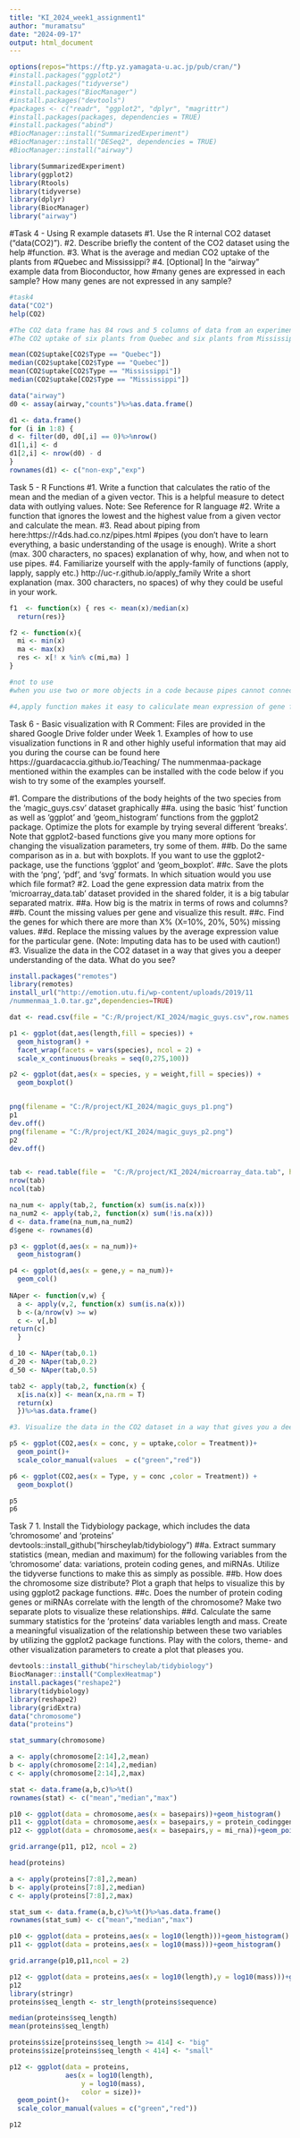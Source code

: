 ```yaml
---
title: "KI_2024_week1_assignment1"
author: "muramatsu"
date: "2024-09-17"
output: html_document
---
```


```r
options(repos="https://ftp.yz.yamagata-u.ac.jp/pub/cran/")
#install.packages("ggplot2")
#install.packages("tidyverse")
#install.packages("BiocManager")
#install.packages("devtools")
#packages <- c("readr", "ggplot2", "dplyr", "magrittr")
#install.packages(packages, dependencies = TRUE)
#install.packages("abind")
#BiocManager::install("SummarizedExperiment")
#BiocManager::install("DESeq2", dependencies = TRUE)
#BiocManager::install("airway")

library(SummarizedExperiment)
library(ggplot2)
library(Rtools)
library(tidyverse)
library(dplyr)
library(BiocManager)
library("airway")
```
#Task 4 - Using R example datasets
#1. Use the R internal CO2 dataset (“data(CO2)”).
#2. Describe briefly the content of the CO2 dataset using the help #function.
#3. What is the average and median CO2 uptake of the plants from #Quebec and Mississippi?
#4. [Optional] In the “airway” example data from Bioconductor, how #many genes are expressed in each sample? How many genes are not expressed in any sample?

```r
#task4
data("CO2")
help(CO2)

#The CO2 data frame has 84 rows and 5 columns of data from an experiment on the cold tolerance of the grass species Echinochloa crus-galli.
#The CO2 uptake of six plants from Quebec and six plants from Mississippi was measured at several levels of ambient CO2 concentration. Half the plants of each type were chilled overnight before the experiment was conducted.

mean(CO2$uptake[CO2$Type == "Quebec"])
median(CO2$uptake[CO2$Type == "Quebec"])
mean(CO2$uptake[CO2$Type == "Mississippi"])
median(CO2$uptake[CO2$Type == "Mississippi"])

data("airway")
d0 <- assay(airway,"counts")%>%as.data.frame()

d1 <- data.frame()
for (i in 1:8) {
d <- filter(d0, d0[,i] == 0)%>%nrow()
d1[1,i] <- d
d1[2,i] <- nrow(d0) - d
}
rownames(d1) <- c("non-exp","exp")

```
Task 5 - R Functions
#1. Write a function that calculates the ratio of the mean and the median of a given vector. This is a helpful measure to detect data with outlying values. Note: See Reference for R language
#2. Write a function that ignores the lowest and the highest value from a given vector and calculate the mean.
#3. Read about piping from here:https://r4ds.had.co.nz/pipes.html #pipes (you don’t have to learn everything, a basic understanding of the usage is enough). Write a short (max. 300 characters, no spaces) explanation of why, how, and when not to use pipes.
#4. Familiarize yourself with the apply-family of functions (apply, lapply, sapply etc.) http://uc-r.github.io/apply_family Write a short explanation (max. 300 characters, no spaces) of why they could be useful in your work.

```r

f1  <- function(x) { res <- mean(x)/median(x)
  return(res)}

f2 <- function(x){ 
  mi <- min(x)
  ma <- max(x)
  res <- x[! x %in% c(mi,ma) ]
}

#not to use
#when you use two or more objects in a code because pipes cannot connect codes for different data objects.

#4,apply function makes it easy to caliculate mean expression of gene for each sample. especially tapply could be useful for grouping data by some conditions and caliculate 
```


Task 6 - Basic visualization with R
Comment: Files are provided in the shared Google Drive folder under Week 1. Examples of how to use visualization functions in R and other highly useful information that may aid you during the course can be found here https://guardacaccia.github.io/Teaching/ The
nummenmaa-package mentioned within the examples can be installed with the code below if you wish to try some of the examples yourself.

#1. Compare the distributions of the body heights of the two species from the 'magic_guys.csv' dataset graphically 
##a. using the basic 'hist' function as well as ‘ggplot’ and ‘geom_histogram’ functions from the ggplot2 package. Optimize the plots for example by trying several different 'breaks'.
Note that ggplot2-based functions give you many more options for changing the visualization parameters, try some of them.
##b. Do the same comparison as in a. but with boxplots. If you want to use the ggplot2-package, use the functions ‘ggplot’ and ‘geom_boxplot’.
##c. Save the plots with the ‘png’, ‘pdf’, and ‘svg’ formats. In which situation would you use which file format?
#2. Load the gene expression data matrix from the ‘microarray_data.tab’ dataset provided in the shared folder, it is a big tabular separated matrix.
##a. How big is the matrix in terms of rows and columns?
##b. Count the missing values per gene and visualize this result.
##c. Find the genes for which there are more than X% (X=10%, 20%, 50%) missing values.
##d. Replace the missing values by the average expression value for the particular gene. (Note: Imputing data has to be used with caution!)
#3. Visualize the data in the CO2 dataset in a way that gives you a deeper understanding of the data. What do you see?
```r
install.packages("remotes")
library(remotes)
install_url("http://emotion.utu.fi/wp-content/uploads/2019/11
/nummenmaa_1.0.tar.gz",dependencies=TRUE)

dat <- read.csv(file = "C:/R/project/KI_2024/magic_guys.csv",row.names = 1)

p1 <- ggplot(dat,aes(length,fill = species)) + 
  geom_histogram() + 
  facet_wrap(facets = vars(species), ncol = 2) + 
  scale_x_continuous(breaks = seq(0,275,100))

p2 <- ggplot(dat,aes(x = species, y = weight,fill = species)) + 
  geom_boxplot()


png(filename = "C:/R/project/KI_2024/magic_guys_p1.png")
p1
dev.off()
png(filename = "C:/R/project/KI_2024/magic_guys_p2.png")
p2
dev.off()


tab <- read.table(file =  "C:/R/project/KI_2024/microarray_data.tab", header = T, sep = "\t", fill = TRUE)
nrow(tab)
ncol(tab)

na_num <- apply(tab,2, function(x) sum(is.na(x)))
na_num2 <- apply(tab,2, function(x) sum(!is.na(x)))
d <- data.frame(na_num,na_num2)
d$gene <- rownames(d)

p3 <- ggplot(d,aes(x = na_num))+
  geom_histogram()

p4 <- ggplot(d,aes(x = gene,y = na_num))+
  geom_col()
  
NAper <- function(v,w) {
  a <- apply(v,2, function(x) sum(is.na(x)))
  b <-(a/nrow(v) >= w)
  c <- v[,b]
return(c)
  } 

d_10 <- NAper(tab,0.1)
d_20 <- NAper(tab,0.2)
d_50 <- NAper(tab,0.5)

tab2 <- apply(tab,2, function(x) {
  x[is.na(x)] <- mean(x,na.rm = T)
  return(x)
  })%>%as.data.frame()

#3. Visualize the data in the CO2 dataset in a way that gives you a deeper understanding of the data. What do you see?

p5 <- ggplot(CO2,aes(x = conc, y = uptake,color = Treatment))+
  geom_point()+
  scale_color_manual(values  = c("green","red"))

p6 <- ggplot(CO2,aes(x = Type, y = conc ,color = Treatment)) + 
  geom_boxplot()

p5
p6
```

Task 7
1. Install the Tidybiology package, which includes the data ‘chromosome’ and ‘proteins’
devtools::install_github("hirscheylab/tidybiology")
##a. Extract summary statistics (mean, median and maximum) for the following variables from the ‘chromosome’ data: variations, protein coding genes, and miRNAs. Utilize the tidyverse functions to make this as simply as possible.
##b. How does the chromosome size distribute? Plot a graph that helps to visualize this by using ggplot2 package functions.
##c. Does the number of protein coding genes or miRNAs correlate with the length of the chromosome? Make two separate plots to visualize these relationships.
##d. Calculate the same summary statistics for the ‘proteins’ data variables length and mass. Create a meaningful visualization of the relationship between these two variables by utilizing the ggplot2 package functions. Play with the colors, theme- and other visualization parameters to create a plot that pleases you.

```r
devtools::install_github("hirscheylab/tidybiology")
BiocManager::install("ComplexHeatmap")
install.packages("reshape2")
library(tidybiology)
library(reshape2)
library(gridExtra)
data("chromosome")
data("proteins")

stat_summary(chromosome)

a <- apply(chromosome[2:14],2,mean)
b <- apply(chromosome[2:14],2,median)
c <- apply(chromosome[2:14],2,max)

stat <- data.frame(a,b,c)%>%t()
rownames(stat) <- c("mean","median","max")

p10 <- ggplot(data = chromosome,aes(x = basepairs))+geom_histogram()
p11 <- ggplot(data = chromosome,aes(x = basepairs,y = protein_codinggenes))+geom_point()
p12 <- ggplot(data = chromosome,aes(x = basepairs,y = mi_rna))+geom_point()

grid.arrange(p11, p12, ncol = 2)
```

```r
head(proteins)

a <- apply(proteins[7:8],2,mean)
b <- apply(proteins[7:8],2,median)
c <- apply(proteins[7:8],2,max)

stat_sum <- data.frame(a,b,c)%>%t()%>%as.data.frame()
rownames(stat_sum) <- c("mean","median","max")

p10 <- ggplot(data = proteins,aes(x = log10(length)))+geom_histogram()
p11 <- ggplot(data = proteins,aes(x = log10(mass)))+geom_histogram()

grid.arrange(p10,p11,ncol = 2)

p12 <- ggplot(data = proteins,aes(x = log10(length),y = log10(mass)))+geom_point()
p12
library(stringr)
proteins$seq_length <- str_length(proteins$sequence)

median(proteins$seq_length)
mean(proteins$seq_length)

proteins$size[proteins$seq_length >= 414] <- "big"
proteins$size[proteins$seq_length < 414] <- "small"

p12 <- ggplot(data = proteins,
              aes(x = log10(length),
                  y = log10(mass),
                  color = size))+
  geom_point()+
  scale_color_manual(values = c("green","red"))

p12
```
